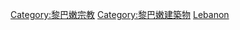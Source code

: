 {{Commons category|Religious buildings in Lebanon}}

[[Category:黎巴嫩宗教|Category:黎巴嫩宗教]]
[[Category:黎巴嫩建築物|Category:黎巴嫩建築物]]
[[Category:亞洲各國宗教場所|Lebanon]]